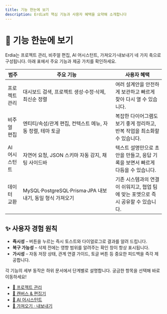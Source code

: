 ```yaml
---
title: 기능 한눈에 보기
description: Erdia의 핵심 기능과 사용자 혜택을 요약해 소개합니다
---
```



# 🎯 기능 한눈에 보기

Erdia는 프로젝트 관리, 비주얼 편집, AI 어시스턴트, 가져오기·내보내기 네 가지 축으로 구성됩니다. 아래 표에서 주요 기능과 제공 가치를 확인하세요.

| 범주 | 주요 기능 | 사용자 혜택 |
| --- | --- | --- |
| 프로젝트 관리 | 대시보드 검색, 프로젝트 생성·수정·삭제, 최신순 정렬 | 여러 설계안을 안전하게 보관하고 빠르게 찾아 다시 열 수 있습니다. |
| 비주얼 편집 | 엔티티/속성/관계 편집, 컨텍스트 메뉴, 자동 정렬, 테마 토글 | 복잡한 다이어그램도 보기 좋게 정리하고, 반복 작업을 최소화할 수 있습니다. |
| AI 어시스턴트 | 자연어 요청, JSON 스키마 자동 감지, 채팅 사이드바 | 텍스트 설명만으로 초안을 만들고, 응답 기록을 보면서 빠르게 다듬을 수 있습니다. |
| 데이터 교환 | MySQL·PostgreSQL·Prisma·JPA 내보내기, 동일 형식 가져오기 | 기존 시스템과의 연결이 쉬워지고, 협업 팀에 맞는 포맷으로 즉시 공유할 수 있습니다. |

## ✨ 사용자 경험 원칙

- **즉시성** – 버튼을 누르는 즉시 토스트와 다이얼로그로 결과를 알려 드립니다.
- **복구 가능성** – 삭제 전에는 영향 범위를 알려주는 확인 창이 항상 표시됩니다.
- **가시성** – 자동 저장 상태, 관계 연결 가이드, 토글 버튼 등 중요한 피드백을 즉각 제공합니다.

<Callout type="success">
각 기능의 세부 동작은 하위 문서에서 단계별로 설명합니다. 궁금한 항목을 선택해 바로 이동하세요!
</Callout>

- [📁 프로젝트 관리](/docs/features/project-management)
- [🎨 캔버스 & 편집기](/docs/features/diagram-editor)
- [🤖 AI 어시스턴트](/docs/features/ai-assistant)
- [🔄 가져오기 · 내보내기](/docs/features/import-export)

